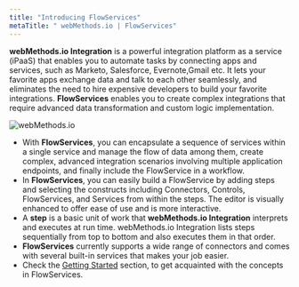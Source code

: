 ```yaml
---
title: "Introducing FlowServices"
metaTitle: " webMethods.io | FlowServices"
---
```


**webMethods.io Integration** is a powerful integration platform as a service (iPaaS) that enables you to automate tasks by connecting apps and services, such as Marketo, Salesforce, Evernote,Gmail etc. It lets your favorite apps exchange data and talk to each other seamlessly, and eliminates the need to hire expensive developers to build your favorite integrations.
**FlowServices** enables you to  create complex integrations that require advanced data transformation and custom logic implementation.

![webMethods.io](./assets/wmio_illustration.jpg)

- With **FlowServices**, you can encapsulate a sequence of services within a single service and manage the flow of data among them, create complex, advanced integration scenarios involving multiple application endpoints, and finally include the FlowService in a workflow.
- In **FlowServices**, you can easily build a FlowService by adding steps and selecting the constructs including Connectors, Controls, FlowServices, and Services from within the steps. The editor is visually enhanced to offer ease of use and is more interactive.
- A **step** is a basic unit of work that **webMethods.io Integration** interprets and executes at run time. webMethods.io Integration lists steps sequentially from top to bottom and also executes them in that order.
- **FlowServices** currently  supports a wide range of connectors and comes with several built-in services that makes your job easier.
- Check the [Getting Started](/getting-started) section, to get acquainted with the concepts in FlowServices.

<YoutubeEmbed link="https://www.youtube.com/watch?v=-V5LO3KzZrA" />
